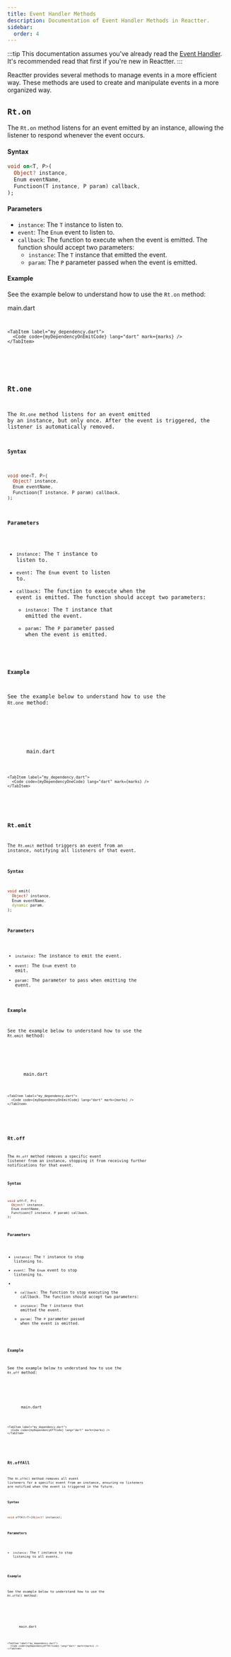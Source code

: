 ```yaml
---
title: Event Handler Methods
description: Documentation of Event Handler Methods in Reactter.
sidebar:
  order: 4
---
```







:::tip
This documentation assumes you've already read the [Event Handler](/reactter/core_concepts/event_handler).
It's recommended read that first if you're new in Reactter.
:::

Reactter provides several methods to manage events in a more efficient way. These methods are used to create and manipulate events in a more organized way.

## <HM>`Rt.on`</HM>

The <HM>`Rt.on`</HM> method listens for an event emitted by an instance, allowing the listener to respond whenever the event occurs.

#### Syntax

```dart showLineNumbers=false
void on<T, P>(
  Object? instance,
  Enum eventName,
  Functioon(T instance, P param) callback,
);
```

#### Parameters

- `instance`: The <HT>`T`</HT> instance to listen to.
- `event`: The <HT>`Enum`</HT> event to listen to.
- <HM>`callback`</HM>: The function to execute when the event is emitted. The function should accept two parameters:
  - `instance`: The <HT>`T`</HT> instance that emitted the event.
  - `param`: The <HT>`P`</HT> parameter passed when the event is emitted.

#### Example

See the example below to understand how to use the <HM>`Rt.on`</HM> method:

<CodeTabs>
  <ZappButton path="examples/event_handler_on_emit"/>

  <Tabs>
    <TabItem>
      <HM single slot="label">main.dart</HM>
      <Code code={mainOnEmitCode} lang="dart" mark={[...marks, {range: "7-11,17-21,24-28,31-35"}]} collapse={["36-70", "72-100"]} />
    </TabItem>

    <TabItem label="my_dependency.dart">
      <Code code={myDependencyOnEmitCode} lang="dart" mark={marks} />
    </TabItem>
  </Tabs>
</CodeTabs>

## <HM>`Rt.one`</HM>

The <HM>`Rt.one`</HM> method listens for an event emitted by an instance, but only once. After the event is triggered, the listener is automatically removed.

#### Syntax

```dart showLineNumbers=false
void one<T, P>(
  Object? instance,
  Enum eventName,
  Functioon(T instance, P param) callback,
);
```

#### Parameters

- `instance`: The <HT>`T`</HT> instance to listen to.
- `event`: The <HT>`Enum`</HT> event to listen to.
- <HM>`callback`</HM>: The function to execute when the event is emitted. The function should accept two parameters:
  - `instance`: The <HT>`T`</HT> instance that emitted the event.
  - `param`: The <HT>`P`</HT> parameter passed when the event is emitted.

#### Example

See the example below to understand how to use the <HM>`Rt.one`</HM> method:

<CodeTabs>
  <ZappButton path="examples/event_handler_one"/>

  <Tabs>
    <TabItem>
      <HM single slot="label">main.dart</HM>
      <Code code={mainOneCode} lang="dart" mark={[...marks, {range: "7-11,17-21,24-28,31-35"}]} collapse={["36-66", "68-100"]} />
    </TabItem>

    <TabItem label="my_dependency.dart">
      <Code code={myDependencyOneCode} lang="dart" mark={marks} />
    </TabItem>
  </Tabs>
</CodeTabs>

## <HM>`Rt.emit`</HM>

The <HM>`Rt.emit`</HM> method triggers an event from an instance, notifying all listeners of that event.

#### Syntax

```dart showLineNumbers=false
void emit(
  Object? instance,
  Enum eventName,
  dynamic param,
);
```

#### Parameters

- `instance`: The instance to emit the event.
- `event`: The <HT>`Enum`</HT> event to emit.
- `param`: The parameter to pass when emitting the event.

#### Example

See the example below to understand how to use the <HM>`Rt.emit`</HM> method:

<CodeTabs>
  <ZappButton path="examples/event_handler_on_emit"/>

  <Tabs>
    <TabItem>
      <HM single slot="label">main.dart</HM>
      <Code code={mainOnEmitCode} lang="dart" mark={[...marks, {range: "52,63,68"}]} collapse={["6-48", "53-60", "69-70", "72-100"]} />
    </TabItem>

    <TabItem label="my_dependency.dart">
      <Code code={myDependencyOnEmitCode} lang="dart" mark={marks} />
    </TabItem>
  </Tabs>
</CodeTabs>

## <HM>`Rt.off`</HM>

The <HM>`Rt.off`</HM> method removes a specific event listener from an instance, stopping it from receiving further notifications for that event.

#### Syntax

```dart showLineNumbers=false
void off<T, P>(
  Object? instance,
  Enum eventName,
  Functioon(T instance, P param) callback,
);
```

#### Parameters

- `instance`: The <HT>`T`</HT> instance to stop listening to.
- `event`: The <HT>`Enum`</HT> event to stop listening to.
- - <HM>`callback`</HM>: The function to stop executing the callback. The function should accept two parameters:
  - `instance`: The <HT>`T`</HT> instance that emitted the event.
  - `param`: The <HT>`P`</HT> parameter passed when the event is emitted.

#### Example

See the example below to understand how to use the <HM>`Rt.off`</HM> method:

<CodeTabs>
  <ZappButton path="examples/event_handler_off"/>

  <Tabs>
    <TabItem>
      <HM single slot="label">main.dart</HM>
      <Code code={mainOffCode} lang="dart" mark={[...marks, {range: "63-67,70,73"}]} collapse={["4-20", "22-61", "74-83", "85-100"]} />
    </TabItem>

    <TabItem label="my_dependency.dart">
      <Code code={myDependencyOffCode} lang="dart" mark={marks} />
    </TabItem>
  </Tabs>
</CodeTabs>

## <HM>`Rt.offAll`</HM>

The <HM>`Rt.offAll`</HM> method removes all event listeners for a specific event from an instance, ensuring no listeners are notified when the event is triggered in the future.

#### Syntax

```dart showLineNumbers=false
void offAll<T>(Object? instance);
```

#### Parameters

- `instance`: The <HT>`T`</HT> instance to stop listening to all events.

#### Example

See the example below to understand how to use the <HM>`Rt.offAll`</HM> method:

<CodeTabs>
  <ZappButton path="examples/event_handler_off_all"/>

  <Tabs>
    <TabItem>
      <HM single slot="label">main.dart</HM>
      <Code code={mainOffAllCode} lang="dart" mark={[...marks, {range: "55,59"}]} collapse={["6-53", "60-75", "77-100"]} />
    </TabItem>

    <TabItem label="my_dependency.dart">
      <Code code={myDependencyOffAllCode} lang="dart" mark={marks} />
    </TabItem>
  </Tabs>
</CodeTabs>